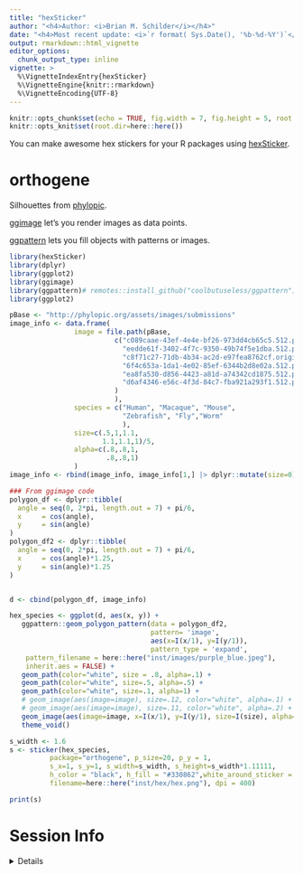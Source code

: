 ```yaml
---
title: "hexSticker"
author: "<h4>Author: <i>Brian M. Schilder</i></h4>" 
date: "<h4>Most recent update: <i>`r format( Sys.Date(), '%b-%d-%Y')`</i></h4>"
output: rmarkdown::html_vignette
editor_options: 
  chunk_output_type: inline
vignette: >
  %\VignetteIndexEntry{hexSticker}
  %\VignetteEngine{knitr::rmarkdown}
  %\VignetteEncoding{UTF-8}
---
```


```r
knitr::opts_chunk$set(echo = TRUE, fig.width = 7, fig.height = 5, root.dir=here::here())
knitr::opts_knit$set(root.dir=here::here())
```

You can make awesome hex stickers for your R packages using [hexSticker](https://github.com/GuangchuangYu/hexSticker). 

# orthogene

Silhouettes from [phylopic](http://phylopic.org/). 

[ggimage](https://github.com/GuangchuangYu/ggimage) let's you render images as data points.

[ggpattern](https://coolbutuseless.github.io/package/ggpattern/) lets you fill objects with patterns or images.


```r
library(hexSticker)
library(dplyr)
library(ggplot2)
library(ggimage)
library(ggpattern)# remotes::install_github("coolbutuseless/ggpattern")
library(ggplot2)

pBase <- "http://phylopic.org/assets/images/submissions"
image_info <- data.frame(
                image = file.path(pBase, 
                          c("c089caae-43ef-4e4e-bf26-973dd4cb65c5.512.png",# Human  
                            "eedde61f-3402-4f7c-9350-49b74f5e1dba.512.png", # Macaque
                            "c8f71c27-71db-4b34-ac2d-e97fea8762cf.original.png", # Mouse
                            "6f4c653a-1da1-4e02-85ef-6344b2d8e02a.512.png", # Zebrafish
                            "ea8fa530-d856-4423-a81d-a74342cd1875.512.png", # Fly
                            "d6af4346-e56c-4f3d-84c7-fba921a293f1.512.png" # Worm
                          )
                          ),
                species = c("Human", "Macaque", "Mouse",
                            "Zebrafish", "Fly","Worm"
                            ),
                size=c(.5,1,1.1, 
                       1.1,1.1,1)/5,
                alpha=c(.8,.8,1,
                        .8,.8,1)
                ) 
image_info <- rbind(image_info, image_info[1,] |> dplyr::mutate(size=0))

### From ggimage code
polygon_df <- dplyr::tibble(
  angle = seq(0, 2*pi, length.out = 7) + pi/6,
  x     = cos(angle),
  y     = sin(angle)
)
polygon_df2 <- dplyr::tibble(
  angle = seq(0, 2*pi, length.out = 7) + pi/6,
  x     = cos(angle)*1.25,
  y     = sin(angle)*1.25
)


d <- cbind(polygon_df, image_info)

hex_species <- ggplot(d, aes(x, y)) + 
   ggpattern::geom_polygon_pattern(data = polygon_df2,
                                   pattern= 'image',
                                   aes(x=I(x/1), y=I(y/1)),
                                   pattern_type = 'expand',
    pattern_filename = here::here("inst/images/purple_blue.jpeg"), 
    inherit.aes = FALSE) +  
   geom_path(color="white", size = .8, alpha=.1) +
   geom_path(color="white", size=.5, alpha=.5) +
   geom_path(color="white", size=.1, alpha=1) +  
   # geom_image(aes(image=image), size=.12, color="white", alpha=.1) + 
   # geom_image(aes(image=image), size=.11, color="white", alpha=.2) + 
   geom_image(aes(image=image, x=I(x/1), y=I(y/1), size=I(size), alpha=I(alpha)), color="white") + 
   theme_void()

s_width <- 1.6
s <- sticker(hex_species,
          package="orthogene", p_size=20, p_y = 1,
          s_x=1, s_y=1, s_width=s_width, s_height=s_width*1.11111, 
          h_color = "black", h_fill = "#330862",white_around_sticker = TRUE,
          filename=here::here("inst/hex/hex.png"), dpi = 400)

print(s)
```


# Session Info 

<details> 

```r
utils::sessionInfo()
```

</details>  

